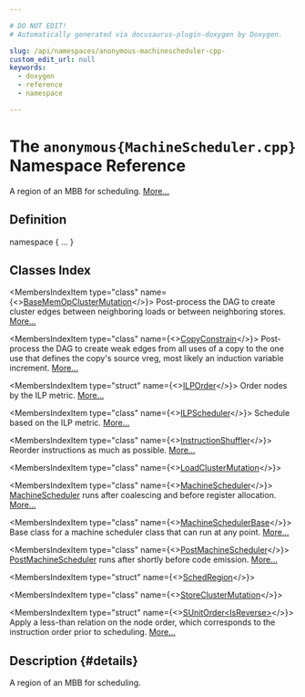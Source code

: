 ```yaml
---

# DO NOT EDIT!
# Automatically generated via docusaurus-plugin-doxygen by Doxygen.

slug: /api/namespaces/anonymous-machinescheduler-cpp-
custom_edit_url: null
keywords:
  - doxygen
  - reference
  - namespace

---
```





# The `anonymous{MachineScheduler.cpp}` Namespace Reference

<DoxygenPage pluginConfig={pluginConfig}>

A region of an MBB for scheduling. <a href="#details">More...</a>

## Definition

<CodeBlock>namespace &#123; ... &#125;</CodeBlock>

## Classes Index

<MembersIndex>

<MembersIndexItem
  type="class"
  name={<><a href="/docs/api/classes/anonymous-namespace-machinescheduler-cpp-/basememopclustermutation">BaseMemOpClusterMutation</a></>}>
Post-process the DAG to create cluster edges between neighboring loads or between neighboring stores. <a href="/docs/api/classes/anonymous-namespace-machinescheduler-cpp-/basememopclustermutation/#details">More...</a>
</MembersIndexItem>

<MembersIndexItem
  type="class"
  name={<><a href="/docs/api/classes/anonymous-namespace-machinescheduler-cpp-/copyconstrain">CopyConstrain</a></>}>
Post-process the DAG to create weak edges from all uses of a copy to the one use that defines the copy&#39;s source vreg, most likely an induction variable increment. <a href="/docs/api/classes/anonymous-namespace-machinescheduler-cpp-/copyconstrain/#details">More...</a>
</MembersIndexItem>

<MembersIndexItem
  type="struct"
  name={<><a href="/docs/api/structs/anonymous-namespace-machinescheduler-cpp-/ilporder">ILPOrder</a></>}>
Order nodes by the ILP metric. <a href="/docs/api/structs/anonymous-namespace-machinescheduler-cpp-/ilporder/#details">More...</a>
</MembersIndexItem>

<MembersIndexItem
  type="class"
  name={<><a href="/docs/api/classes/anonymous-namespace-machinescheduler-cpp-/ilpscheduler">ILPScheduler</a></>}>
Schedule based on the ILP metric. <a href="/docs/api/classes/anonymous-namespace-machinescheduler-cpp-/ilpscheduler/#details">More...</a>
</MembersIndexItem>

<MembersIndexItem
  type="class"
  name={<><a href="/docs/api/classes/anonymous-namespace-machinescheduler-cpp-/instructionshuffler">InstructionShuffler</a></>}>
Reorder instructions as much as possible. <a href="/docs/api/classes/anonymous-namespace-machinescheduler-cpp-/instructionshuffler/#details">More...</a>
</MembersIndexItem>

<MembersIndexItem
  type="class"
  name={<><a href="/docs/api/classes/anonymous-namespace-machinescheduler-cpp-/loadclustermutation">LoadClusterMutation</a></>}>
</MembersIndexItem>

<MembersIndexItem
  type="class"
  name={<><a href="/docs/api/classes/anonymous-namespace-machinescheduler-cpp-/machinescheduler">MachineScheduler</a></>}>
<a href="/docs/api/classes/anonymous-namespace-machinescheduler-cpp-/machinescheduler">MachineScheduler</a> runs after coalescing and before register allocation. <a href="/docs/api/classes/anonymous-namespace-machinescheduler-cpp-/machinescheduler/#details">More...</a>
</MembersIndexItem>

<MembersIndexItem
  type="class"
  name={<><a href="/docs/api/classes/anonymous-namespace-machinescheduler-cpp-/machineschedulerbase">MachineSchedulerBase</a></>}>
Base class for a machine scheduler class that can run at any point. <a href="/docs/api/classes/anonymous-namespace-machinescheduler-cpp-/machineschedulerbase/#details">More...</a>
</MembersIndexItem>

<MembersIndexItem
  type="class"
  name={<><a href="/docs/api/classes/anonymous-namespace-machinescheduler-cpp-/postmachinescheduler">PostMachineScheduler</a></>}>
<a href="/docs/api/classes/anonymous-namespace-machinescheduler-cpp-/postmachinescheduler">PostMachineScheduler</a> runs after shortly before code emission. <a href="/docs/api/classes/anonymous-namespace-machinescheduler-cpp-/postmachinescheduler/#details">More...</a>
</MembersIndexItem>

<MembersIndexItem
  type="struct"
  name={<><a href="/docs/api/structs/anonymous-namespace-machinescheduler-cpp-/schedregion">SchedRegion</a></>}>
</MembersIndexItem>

<MembersIndexItem
  type="class"
  name={<><a href="/docs/api/classes/anonymous-namespace-machinescheduler-cpp-/storeclustermutation">StoreClusterMutation</a></>}>
</MembersIndexItem>

<MembersIndexItem
  type="struct"
  name={<><a href="/docs/api/structs/anonymous-namespace-machinescheduler-cpp-/sunitorder">SUnitOrder&lt;IsReverse&gt;</a></>}>
Apply a less-than relation on the node order, which corresponds to the instruction order prior to scheduling. <a href="/docs/api/structs/anonymous-namespace-machinescheduler-cpp-/sunitorder/#details">More...</a>
</MembersIndexItem>

</MembersIndex>

## Description {#details}

A region of an MBB for scheduling.

</DoxygenPage>
